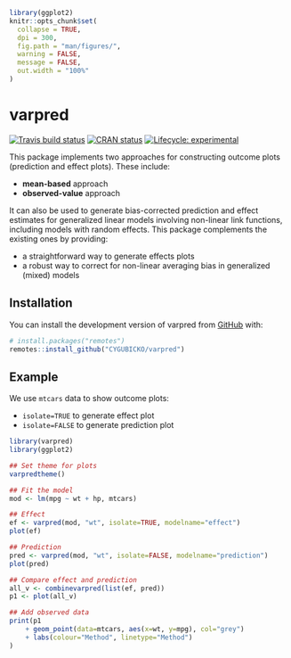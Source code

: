
```r
library(ggplot2)
knitr::opts_chunk$set(
  collapse = TRUE,
  dpi = 300,
  fig.path = "man/figures/",
  warning = FALSE,
  message = FALSE,
  out.width = "100%"
)
```

# varpred

<!-- badges: start -->
[![Travis build status](https://travis-ci.com/CYGUBICKO/varpred.svg?branch=main)](https://travis-ci.com/CYGUBICKO/varpred)
[![CRAN status](https://www.r-pkg.org/badges/version/varpred)](https://CRAN.R-project.org/package=varpred)
[![Lifecycle: experimental](https://img.shields.io/badge/lifecycle-experimental-orange.svg)](https://lifecycle.r-lib.org/articles/stages.html#experimental)
<!-- badges: end -->


This package implements two approaches for constructing outcome plots (prediction and effect plots). These include:

- **mean-based** approach
- **observed-value** approach

It can also be used to generate bias-corrected prediction and effect estimates for generalized linear models involving non-linear link functions, including models with random effects. This package complements the existing ones by providing:

- a straightforward way to generate effects plots
- a robust way to correct for non-linear averaging bias in generalized (mixed) models


## Installation

You can install the development version of varpred from [GitHub](https://github.com/cygubicko/varpred) with:

```r
# install.packages("remotes")
remotes::install_github("CYGUBICKO/varpred")
```

## Example

We use `mtcars` data to show outcome plots:

- `isolate=TRUE` to generate effect plot
- `isolate=FALSE` to generate prediction plot

```r
library(varpred)
library(ggplot2)

## Set theme for plots
varpredtheme()

## Fit the model
mod <- lm(mpg ~ wt + hp, mtcars)

## Effect
ef <- varpred(mod, "wt", isolate=TRUE, modelname="effect")
plot(ef)

## Prediction
pred <- varpred(mod, "wt", isolate=FALSE, modelname="prediction")
plot(pred)

## Compare effect and prediction
all_v <- combinevarpred(list(ef, pred))
p1 <- plot(all_v)

## Add observed data
print(p1
	+ geom_point(data=mtcars, aes(x=wt, y=mpg), col="grey")
	+ labs(colour="Method", linetype="Method")
)
```

